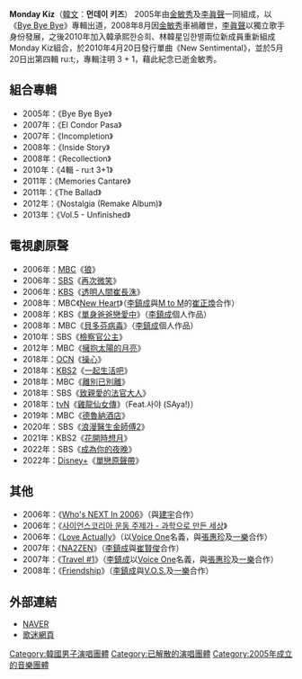 '''Monday Kiz'''（[[韓文|韓文]]：'''먼데이 키즈'''） 2005年由[[金敏秀|金敏秀]]及[[李鎮成|李眞聲]]一同組成，以《[[Bye_Bye_Bye|Bye Bye Bye]]》專輯出道，2008年8月因[[金敏秀|金敏秀]]車禍離世，[[李鎮成|李眞聲]]以獨立歌手身份發展，之後2010年加入韓承熙한승희、林韓星임한별兩位新成員重新組成Monday Kiz組合，於2010年4月20日發行單曲《New Sentimental》，並於5月20日出第四輯 ru:t;，專輯注明 3 + 1，藉此紀念已逝金敏秀。

== 組合專輯 ==
*2005年：《Bye Bye Bye》
*2007年：《El Condor Pasa》
*2007年：《Incompletion》
*2008年：《Inside Story》
*2008年：《Recollection》
*2010年：《4輯 -  ru:t 3+1》
*2011年：《Memories Cantare》
*2011年：《The Ballad》
*2012年：《Nostalgia (Remake Album)》
*2013年：《Vol.5 - Unfinished》

== 電視劇原聲 ==
*2006年：[[MBC|MBC]]《[[狼_(電視劇)|狼]]》
*2006年：[[SBS_(韓國)|SBS]]《[[再次微笑|再次微笑]]》
*2006年：[[KBS|KBS]]《[[透明人間崔長洙|透明人間崔長洙]]》
*2008年：MBC《[[New_Heart|New Heart]]》（[[李鎮成|李鎮成]]與[[M_to_M|M to M]]的[[崔正煥|崔正煥]]合作）
*2008年：KBS《[[單身爸爸戀愛中|單身爸爸戀愛中]]》（[[李鎮成|李鎮成]]個人作品）
*2008年：MBC《[[貝多芬病毒|貝多芬病毒]]》（[[李鎮成|李鎮成]]個人作品）
*2010年：SBS《[[檢察官公主|檢察官公主]]》
*2012年：MBC《[[擁抱太陽的月亮|擁抱太陽的月亮]]》
*2018年：[[OCN_(頻道)|OCN]]《[[操心|操心]]》
*2018年：[[KBS2|KBS2]]《[[一起生活吧|一起生活吧]]》
*2018年：MBC《[[離別已別離|離別已別離]]》
*2018年：SBS《[[致親愛的法官大人|致親愛的法官大人]]》
*2018年：[[tvN|tvN]]《[[雞龍仙女傳|雞龍仙女傳]]》（Feat.사야 (SAya!)）
*2019年：MBC《[[德魯納酒店|德魯納酒店]]》
*2020年：SBS《[[浪漫醫生金師傅2|浪漫醫生金師傅2]]》
*2021年：KBS2《[[花開時想月|花開時想月]]》
*2022年：SBS《[[成為你的夜晚|成為你的夜晚]]》
*2022年：[[Disney+|Disney+]]《[[單戀原聲帶|單戀原聲帶]]》

== 其他 ==

*2006年：《[[Who's_NEXT_In_2006|Who's NEXT In 2006]]》（與[[建宇|建宇]]合作）
*2006年：《[[사이언스코리아_운동_주제가_-_과학으로_만든_세상|사이언스코리아 운동 주제가 - 과학으로 만든 세상]]》
*2006年：《[[Love_Actually|Love Actually]]》（以[[Voice_One|Voice One]]名義，與[[張惠珍|張惠珍]]及[[一樂|一樂]]合作）
*2007年：《[[NA2ZEN|NA2ZEN]]》（[[李鎮成|李鎮成]]與[[崔賢俊|崔賢俊]]合作）
*2007年：《[[Travel_#1|Travel #1]]》（[[李鎮成|李鎮成]]以[[Voice_One|Voice One]]名義，與[[張惠珍|張惠珍]]及[[一樂|一樂]]合作）
*2008年：《[[Friendship|Friendship]]》（[[李鎮成|李鎮成]]與[[V.O.S.|V.O.S.]]及[[一樂|一樂]]合作）


== 外部連結 ==
*[http://people.naver.com/DetailView.nhn?frompage=nx_people&id=26111 NAVER] {{ko icon}}
*[http://cafe.daum.net/lovesong707/ 歌迷網頁]{{Wayback|url=http://cafe.daum.net/lovesong707/ |date=20081104200713 }} {{ko icon}}

[[Category:韓國男子演唱團體|Category:韓國男子演唱團體]]
[[Category:已解散的演唱團體|Category:已解散的演唱團體]]
[[Category:2005年成立的音樂團體|Category:2005年成立的音樂團體]]